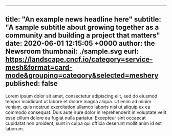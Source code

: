 <!--
# A template and instructions for creating news entries.
#
# subtitle:  If the "subtitle" variable is not defined, then put subtitle:""
# eurl:      If the "eurl" (external url) variable is not defined, then put eurl:""
#            for any content to be directly entered below the front matter.
# published: "true" when ready to be public
#
# Make a copy of this news template. Do not delete this template.
# Any styles to be defined can be defined in News.style.js and the class can be used here
-->

---
title: "An example news headline here"
subtitle: "A sample subtitle about growing together as a community and building a project that matters"
date: 2020-06-01 12:15:05 +0000
author: the Newsroom
thumbnail: ./sample.svg
eurl: https://landscape.cncf.io/category=service-mesh&format=card-mode&grouping=category&selected=meshery
published: false
---


<NewsWrapper>

<div className="test">

Lorem ipsum dolor sit amet, consectetur adipiscing elit, sed do eiusmod tempor incididunt ut labore et dolore magna aliqua. Ut enim ad minim veniam, quis nostrud exercitation ullamco laboris nisi ut aliquip ex ea commodo consequat. Duis aute irure dolor in reprehenderit in voluptate velit esse cillum dolore eu fugiat nulla pariatur. Excepteur sint occaecat cupidatat non proident, sunt in culpa qui officia deserunt mollit anim id est laborum.

</div>

</NewsWrapper>
